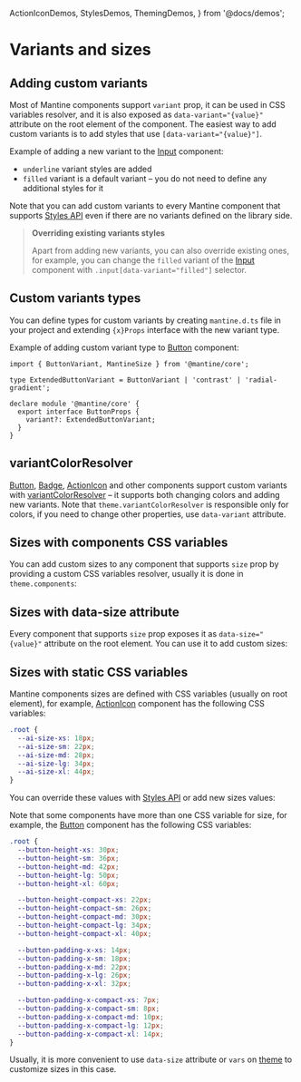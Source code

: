   ActionIconDemos,
  StylesDemos,
  ThemingDemos,
} from '@docs/demos';


# Variants and sizes

## Adding custom variants

Most of Mantine components support `variant` prop, it can be used in CSS variables resolver,
and it is also exposed as `data-variant="{value}"` attribute on the root element of the component.
The easiest way to add custom variants is to add styles that use `[data-variant="{value}"]`.

Example of adding a new variant to the [Input](/core/input) component:

- `underline` variant styles are added
- `filled` variant is a default variant – you do not need to define any additional styles for it

<Demo data={StylesDemos.customVariant} />

Note that you can add custom variants to every Mantine component that supports [Styles API](/styles/styles-api)
even if there are no variants defined on the library side.

> **Overriding existing variants styles**
>
> Apart from adding new variants, you can also override existing ones, for example, you can change the
> `filled` variant of the [Input](/core/input) component with `.input[data-variant="filled"]` selector.

## Custom variants types

You can define types for custom variants by creating `mantine.d.ts` file
in your project and extending `{x}Props` interface with the new variant type.

Example of adding custom variant type to [Button](/core/button) component:

```tsx
import { ButtonVariant, MantineSize } from '@mantine/core';

type ExtendedButtonVariant = ButtonVariant | 'contrast' | 'radial-gradient';

declare module '@mantine/core' {
  export interface ButtonProps {
    variant?: ExtendedButtonVariant;
  }
}
```

## variantColorResolver

[Button](/core/button), [Badge](/core/badge), [ActionIcon](/core/action-icon) and other
components support custom variants with [variantColorResolver](/theming/colors#colors-variant-resolver)
– it supports both changing colors and adding new variants. Note that `theme.variantColorResolver` is
responsible only for colors, if you need to change other properties, use `data-variant` attribute.

<Demo data={ThemingDemos.variantColorsResolver} />

## Sizes with components CSS variables

You can add custom sizes to any component that supports `size` prop by providing a custom
CSS variables resolver, usually it is done in `theme.components`:

<Demo data={StylesDemos.vars} />

## Sizes with data-size attribute

Every component that supports `size` prop exposes it as `data-size="{value}"` attribute on the root element.
You can use it to add custom sizes:

<Demo data={StylesDemos.dataSize} />

## Sizes with static CSS variables

Mantine components sizes are defined with CSS variables (usually on root element), for example,
[ActionIcon](/core/action-icon) component has the following CSS variables:

```css
.root {
  --ai-size-xs: 18px;
  --ai-size-sm: 22px;
  --ai-size-md: 28px;
  --ai-size-lg: 34px;
  --ai-size-xl: 44px;
}
```

You can override these values with [Styles API](/styles/styles-api) or add new sizes values:

<Demo data={ActionIconDemos.customSize} />

Note that some components have more than one CSS variable for size, for example,
the [Button](/core/button) component has the following CSS variables:

```css
.root {
  --button-height-xs: 30px;
  --button-height-sm: 36px;
  --button-height-md: 42px;
  --button-height-lg: 50px;
  --button-height-xl: 60px;

  --button-height-compact-xs: 22px;
  --button-height-compact-sm: 26px;
  --button-height-compact-md: 30px;
  --button-height-compact-lg: 34px;
  --button-height-compact-xl: 40px;

  --button-padding-x-xs: 14px;
  --button-padding-x-sm: 18px;
  --button-padding-x-md: 22px;
  --button-padding-x-lg: 26px;
  --button-padding-x-xl: 32px;

  --button-padding-x-compact-xs: 7px;
  --button-padding-x-compact-sm: 8px;
  --button-padding-x-compact-md: 10px;
  --button-padding-x-compact-lg: 12px;
  --button-padding-x-compact-xl: 14px;
}
```

Usually, it is more convenient to use `data-size` attribute or `vars` on [theme](/theming/theme-object)
to customize sizes in this case.
